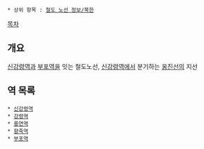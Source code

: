  * 상위 항목 : [[철도 노선 정보/북한]]

[[목차]]
== 개요 ==
[[신강령역]]과 [[부포역]]을 잇는 철도노선, [[신강령역]]에서 분기하는 [[옹진선]]의 지선

== 역 목록 == 
 * [[신강령역]]
 * [[강령역]]
 * [[룡연역]]
 * [[향죽역]]
 * [[부포역]]
